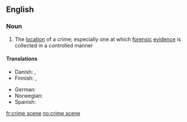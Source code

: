 ==English==

===Noun===
{{wikipedia}}
{{en-noun|sg=[[crime]] [[scene]]}}

# The [[location]] of a crime; especially one at which [[forensic]] [[evidence]] is collected in a controlled manner

====Translations====
{{trans-top|location of a crime}}
* Danish: {{t-|da|gerningssted|n}}, {{t-|da|åsted|n}}
* Finnish: {{t|fi|rikospaikka}}, {{t|fi|tekopaikka}}
{{trans-mid}}
* German: {{t+|de|Tatort|m}}
*Norwegian: {{t+|no|åsted}}
* Spanish: {{t-|es|escena|alt=escena del crimen}}
{{trans-bottom}}

[[fr:crime scene]]
[[no:crime scene]]